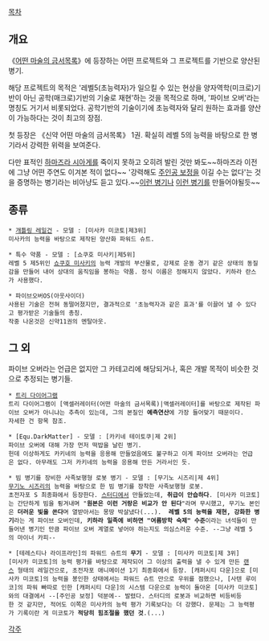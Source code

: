 [[목차]]

== 개요 ==
《[[어떤 마술의 금서목록]]》에 등장하는 어떤 프로젝트와 그 프로젝트를 기반으로 양산된 병기.

해당 프로젝트의 목적은 '레벨5(초능력자)가 일으킬 수 있는 현상을 양자역학(미크로)기반이 아닌 공학(매크로)기반의 기술로 재현'하는 것을 목적으로 하며, '파이브 오버'라는 명칭도 거기서 비롯되었다. 공학기반의 기술이기에 초능력자와 달리 원하는 효과를 양산이 가능하다는 것이 최고의 장점.

첫 등장은 《신약 어떤 마술의 금서목록》 1권. 확실히 레벨 5의 능력을 바탕으로 한 병기라서 강력한 위력을 보여준다. 

다만 표적인 [[하마즈라 시아게]]를 죽이지 못하고 오히려 발린 것만 봐도~~하마즈라 이전에 그냥 어떤 주연도 이겨본 적이 없다~~ '강력해도 [[주인공 보정]]을 이길 수는 없다'는 것을 증명하는 병기라는 비아냥도 듣고 있다.~~[[센티널(마블 코믹스)|이런 병기]]나 [[울트론|이런 병기]]를 만들어야될듯~~

== 종류 ==
 * [[개틀링 레일건]] - 모델 : [미사카 미코토|제3위] 
 미사카의 능력을 바탕으로 제작된 양산화 파워드 슈트.
 

 * 특수 약품 - 모델 : [쇼쿠호 미사키|제5위]
 레벨 5 제5위인 [[쇼쿠호 미사키]]의 능력 개발의 부산물로, 강제로 운동 경기 같은 상태의 동질감을 만들어 내어 상대의 움직임을 봉하는 약품. 정식 이름은 정해지지 않았다. 키하라 란스가 사용했다. 

 * 파이브오버OS(아웃사이더)
 사용된 기술은 전혀 동떨어졌지만, 결과적으로 '초능력자과 같은 효과'를 이끌어 낼 수 있다고 평가받은 기술들의 총칭.
 작중 나온것은 신약11권의 멘탈아웃.

== 그 외 ==
파이브 오버라는 언급은 없지만 그 카테고리에 해당되거나, 혹은 개발 목적이 비슷한 것으로 추정되는 병기들.

 * [[트리 다이어그램]]
 트리 다이어그램이 [액셀러레이터(어떤 마술의 금서목록)|액셀러레이터]를 바탕으로 제작된 파이브 오버가 아니냐는 추측이 있는데, 그의 본질인 '''예측연산'''에 가장 들어맞기 때문이다.
 자세한 건 항목 참조.

 * [Equ.DarkMatter] - 모델 : [카키네 테이토쿠|제 2위]
 파이브 오버에 대해 가장 먼저 떡밥을 날린 병기. 
 헌데 이상하게도 카키네의 능력을 응용해 만들었음에도 불구하고 이게 파이브 오버라는 언급은 없다. 아무래도 그저 카키네의 능력을 응용해 만든 거라서인 듯.

 * 빔 병기를 장비한 사족보행형 로봇 병기 - 모델 : [무기노 시즈리|제 4위]
 [[무기노 시즈리]]의 능력을 바탕으로 한 빔 병기를 장착한 사족보행형 로봇. 
 초전자포 S 최종화에서 등장한다. [[스터디]]에서 만들었는데, '''취급이 안습하다'''. [미사카 미코토]는 간단하게 빔을 튕겨내며 "'''원본은 이런 거랑은 비교가 안 된다'''"라며 무시했고, 무기노 본인은 '''더러운 빛을 쏜다'''며 열받아서는 몽땅 박살냈다(...).  '''레벨 5의 능력을 재현, 강화한 병기'''라는 게 파이브 오버인데, '''키하라 일족에 비하면 "여름방학 숙제" 수준'''이라는 녀석들이 만들어낸 병기인 만큼 파이브 오버 계열로 넣어야 하는지도 의심스러운 수준. --그냥 레벨 5의 마이너 카피--

 * [테레스티나 라이프라인]의 파워드 슈트의 '''무기''' - 모델 : [미사카 미코토|제 3위] 
 [미사카 미코토]의 능력 평가를 바탕으로 제작되어 그 이상의 출력을 낼 수 있게 만든 [[랜스]] 형태의 레일건으로, 초전자포 애니메이션 1기 최종화에서 등장. [캐퍼시티 다운]으로 [미사카 미코토]의 능력을 봉인한 상태에서는 파워드 슈트 만으로 우위를 점했으나, [사텐 루이코]의 파워 빠따로 인한 [캐퍼시티 다운]의 시스템 다운으로 능력이 돌아온 [미사카 미코토]와의 대결에서 --[주인공 보정] 덕분에-- 발렸다. 스터디의 로봇과 비교하면 비등비등한 것 같지만, 적어도 이쪽은 미사카의 능력 평가 기록보다는 더 강했다. 문제는 그 능력평가 기록이란 게 미코토가 '''적당히 힘조절을 했던 것'''.(...)

[[각주]]
